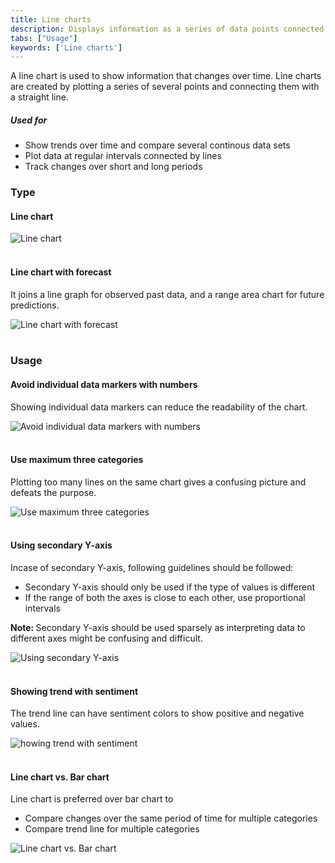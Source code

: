 ```yaml
---
title: Line charts
description: Displays information as a series of data points connected by straight line segments
tabs: ["Usage"]
keywords: ['Line charts']
---
```


A line chart is used to show information that changes over time. Line charts are created by plotting a series of several points and connecting them with a straight line. 

##### Used for
<ul>
    <li> Show trends over time and compare several continous data sets </li>
    <li> Plot data at regular intervals connected by lines </li>
    <li> Track changes over short and long periods </li>
</ul>

### Type

#### Line chart

![Line chart](./images/linecharts-1.png)
<br/>
<br/>

#### Line chart with forecast
It joins a line graph for observed past data, and a range area chart for future predictions.

![Line chart with forecast](./images/linecharts-2.png)
<br/>
<br/>

### Usage

#### Avoid individual data markers with numbers
Showing individual data markers can reduce the readability of the chart. 

![Avoid individual data markers with numbers](./images/linecharts-3.png)
<br/>
<br/>

#### Use maximum three categories
Plotting too many lines on the same chart gives a confusing picture and defeats the purpose.

![Use maximum three categories](./images/linecharts-4.png)
<br/>
<br/>

#### Using secondary Y-axis
Incase of secondary Y-axis, following guidelines should be followed:
<ul>
    <li> Secondary Y-axis should only be used if the type of values is different </li>
    <li> If the range of both the axes is close to each other, use proportional intervals </li>
</ul>

<b>Note: </b> Secondary Y-axis should be used sparsely as interpreting data to different axes might be confusing and difficult. 

![Using secondary Y-axis](./images/linecharts-5.png)
<br/>
<br/>

#### Showing trend with sentiment
The trend line can have sentiment colors to show positive and negative values. 

![howing trend with sentiment](./images/linecharts-6.png)
<br/>
<br/>

#### Line chart vs. Bar chart
Line chart is preferred over bar chart to 
<ul>
    <li> Compare changes over the same period of time for multiple categories </li>
    <li> Compare trend line for multiple categories </li>
</ul>

![Line chart vs. Bar chart](./images/linecharts-7.png)
<br/>
<br/>